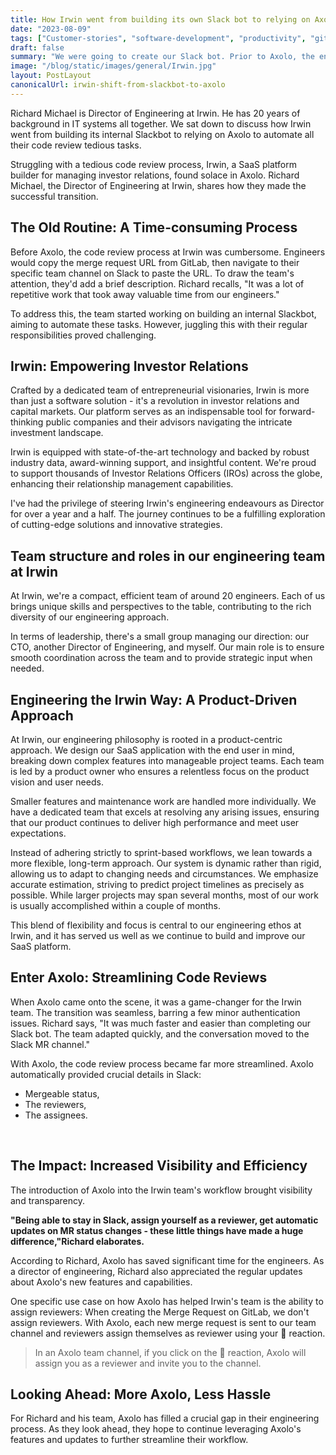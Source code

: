 ```yaml
---
title: How Irwin went from building its own Slack bot to relying on Axolo for their code reviews
date: "2023-08-09"
tags: ["Customer-stories", "software-development", "productivity", "gitlab"]
draft: false
summary: "We were going to create our Slack bot. Prior to Axolo, the engineers were really just copy/pasting from GitLab to Slack. Obviously that's tedious work to copy and paste like that. As a side-project, we started working on our Slack bot to replace this copy/paste. We though of several other tasks the Slack bot could do.But it's difficult to find enough time in a day to build a Slack bot in addition to your work, and features, and other things that are important to your users. Then we found Axolo."
image: "/blog/static/images/general/Irwin.jpg"
layout: PostLayout
canonicalUrl: irwin-shift-from-slackbot-to-axolo
---
```


<div
  style={{
    display: "flex",
    alignItems: "center",
    justifyContent: "space-between",
    flexDirection: "row-reverse",
  }}
>
  <ImageContainer
    alt="richard michael"
    src="/blog/static/images/irwin/richard.png"
    classNameDiv="mx-10 lg:mx-20 max-w-[150px]"
    classNameImage=""
    width={300}
    height={300}
  />
  <p style={{ flex: 1 }}>
    Richard Michael is Director of Engineering at Irwin. He has 20 years of background in IT systems
    all together. We sat down to discuss how Irwin went from building its internal Slackbot to
    relying on Axolo to automate all their code review tedious tasks.
  </p>
</div>

Struggling with a tedious code review process, Irwin, a SaaS platform builder for managing investor relations, found solace in Axolo. Richard Michael, the Director of Engineering at Irwin, shares how they made the successful transition.

## The Old Routine: A Time-consuming Process

Before Axolo, the code review process at Irwin was cumbersome. Engineers would copy the merge request URL from GitLab, then navigate to their specific team channel on Slack to paste the URL. To draw the team's attention, they'd add a brief description. Richard recalls, "It was a lot of repetitive work that took away valuable time from our engineers."

To address this, the team started working on building an internal Slackbot, aiming to automate these tasks. However, juggling this with their regular responsibilities proved challenging.

<Callout
  title="It's difficult to find enough time in a day to build a Slack bot in addition to your work, and features, and other things that are important to your users."
  subtitle="Then we found Axolo."
/>

## Irwin: Empowering Investor Relations

Crafted by a dedicated team of entrepreneurial visionaries, Irwin is more than just a software solution - it's a revolution in investor relations and capital markets. Our platform serves as an indispensable tool for forward-thinking public companies and their advisors navigating the intricate investment landscape.

Irwin is equipped with state-of-the-art technology and backed by robust industry data, award-winning support, and insightful content. We're proud to support thousands of Investor Relations Officers (IROs) across the globe, enhancing their relationship management capabilities.

<ImageContainer
  alt="Irwin platform"
  src="/blog/static/images/irwin/irwin-platform.png"
  classNameDiv="mx-10 lg:mx-20"
  classNameImage=""
  width={1220}
  height={600}
/>

I've had the privilege of steering Irwin's engineering endeavours as Director for over a year and a half. The journey continues to be a fulfilling exploration of cutting-edge solutions and innovative strategies.

## Team structure and roles in our engineering team at Irwin

<ImageContainer
  alt="Irwin team"
  src="/blog/static/images/irwin/irwin-team.png"
  classNameDiv="mx-10 lg:mx-20"
  classNameImage=""
  width={980}
  height={500}
/>

At Irwin, we're a compact, efficient team of around 20 engineers. Each of us brings unique skills and perspectives to the table, contributing to the rich diversity of our engineering approach.

In terms of leadership, there's a small group managing our direction: our CTO, another Director of Engineering, and myself. Our main role is to ensure smooth coordination across the team and to provide strategic input when needed.

## Engineering the Irwin Way: A Product-Driven Approach

At Irwin, our engineering philosophy is rooted in a product-centric approach. We design our SaaS application with the end user in mind, breaking down complex features into manageable project teams. Each team is led by a product owner who ensures a relentless focus on the product vision and user needs.

Smaller features and maintenance work are handled more individually. We have a dedicated team that excels at resolving any arising issues, ensuring that our product continues to deliver high performance and meet user expectations.

Instead of adhering strictly to sprint-based workflows, we lean towards a more flexible, long-term approach. Our system is dynamic rather than rigid, allowing us to adapt to changing needs and circumstances. We emphasize accurate estimation, striving to predict project timelines as precisely as possible. While larger projects may span several months, most of our work is usually accomplished within a couple of months.

This blend of flexibility and focus is central to our engineering ethos at Irwin, and it has served us well as we continue to build and improve our SaaS platform.

## Enter Axolo: Streamlining Code Reviews

When Axolo came onto the scene, it was a game-changer for the Irwin team. The transition was seamless, barring a few minor authentication issues. Richard says, "It was much faster and easier than completing our Slack bot. The team adapted quickly, and the conversation moved to the Slack MR channel."

<a href="https://axolo.co" target="_blank">
  <ImageContainer
    alt="axolo"
    src="/blog/static/images/productivity/axolo.png"
    classNameDiv=""
    classNameImage=""
    width={1172}
    height={732}
  />
</a>

With Axolo, the code review process became far more streamlined. Axolo automatically provided crucial details in Slack:

- Mergeable status,
- The reviewers,
- The assignees.

<br />
<Callout
  title="Everyone on the team adjusted very quickly. Updating the MR status in Slack makes it quick and easy to adapt, they like interacting in the Slack MR channel."
  subtitle="Conversations take place there now."
/>

## The Impact: Increased Visibility and Efficiency

The introduction of Axolo into the Irwin team's workflow brought visibility and transparency.

**"Being able to stay in Slack, assign yourself as a reviewer, get automatic updates on MR status changes - these little things have made a huge difference,"Richard elaborates.**

According to Richard, Axolo has saved significant time for the engineers. As a director of engineering, Richard also appreciated the regular updates about Axolo's new features and capabilities.

One specific use case on how Axolo has helped Irwin's team is the ability to assign reviewers:
When creating the Merge Request on GitLab, we don't assign reviewers. With Axolo, each new merge request is sent to our team channel and reviewers assign themselves as reviewer using your 🔎 reaction.

> In an Axolo team channel, if you click on the 🔎 reaction, Axolo will assign you as a reviewer and invite you to the channel.

<ImageContainer
  alt="team channel notification Axolo"
  src="/blog/static/images/irwin/mag.png"
  classNameDiv="mx-10 lg:mx-20"
  classNameImage=""
  width={830}
  height={379}
/>

## Looking Ahead: More Axolo, Less Hassle

For Richard and his team, Axolo has filled a crucial gap in their engineering process. As they look ahead, they hope to continue leveraging Axolo's features and updates to further streamline their workflow.

<CTABanner type="try" />
